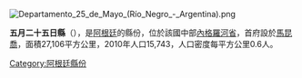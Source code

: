 [[Image:Departamento_25_de_Mayo_(Río_Negro_-_Argentina).png|right]]
{{Coord|41|14|58|S|68|42|8|W|display=title}}

'''五月二十五日縣'''（{{lang-es|Departamento Veinticinco de Mayo}}），是[[阿根廷|阿根廷]]的縣份，位於該國中部[[內格羅河省_(阿根廷)|內格羅河省]]，首府設於[[馬昆喬|馬昆喬]]，面積27,106平方公里，2010年人口15,743，人口密度每平方公里0.6人。

{{Argentina-geo-stub}}
[[Category:阿根廷縣份|Category:阿根廷縣份]]